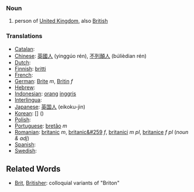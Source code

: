 ===Noun===
# person of [[United Kingdom]], also [[British]]

===Translations===

*[[Catalan]]: [[]] '' ''
*[[Chinese]]: [[英國]][[人]] (yinggúo rén), [[不列顛]][[人]] (búlièdian rén)
*[[Dutch]]: [[]] '' ''
*[[Finnish]]: [[britti]]
*[[French]]: [[]] '' ''
*[[German]]: [[Brite]] ''m'', [[Britin]] ''f''
*[[Hebrew]]: [[]] '' ''
*[[Indonesian]]: [[orang]] [[inggris]]
*[[Interlingua]]: [[]]
*[[Japanese]]: [[英国]][[人]] (eikoku-jin)
*[[Korean]]: [[]] [] ()
*[[Polish]]: [[]]
*[[Portuguese]]: [[bretão]] ''m''
*[[Romanian]]: [[britanic]] ''m'', [[britanic&#259]] ''f'', [[britanici]] ''m pl'', [[britanice]] ''f pl'' (''noun & adj'')
*[[Spanish]]: [[]] '' ''
*[[Swedish]]: [[]] '' ''

==Related Words==
* [[Brit]], [[Britisher]]: colloquial variants of "Briton"